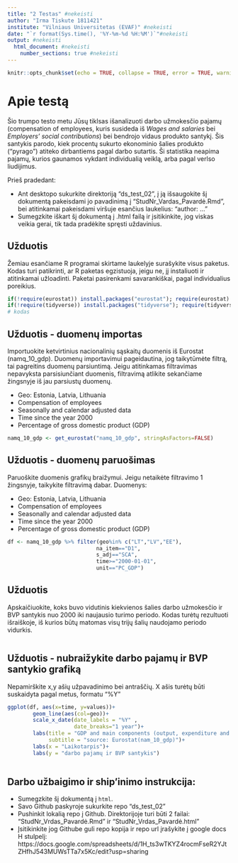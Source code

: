 ---
title: "2 Testas" #nekeisti
author: "Irma Tiskute 1811421" 
institute: "Vilniaus Universitetas (EVAF)" #nekeisti 
date: "`r format(Sys.time(), '%Y-%m-%d %H:%M')`"#nekeisti
output: #nekeisti
  html_document: #nekeisti
    number_sections: true #nekeisti
---

```{r setup, include=FALSE}
knitr::opts_chunk$set(echo = TRUE, collapse = TRUE, error = TRUE, warning = FALSE, message = FALSE)
```

# Apie testą
Šio trumpo testo metu Jūsų tiklsas išanalizuoti darbo užmokesčio pajamų (compensation of employees, kuris susideda iš *Wages and salaries* bei *Employers' social contributions*) bei bendrojo vidaus produkto santykį. Šis santykis parodo, kiek procentų sukurto ekonominio šalies produkto ("pyrago") atiteko dirbantiems pagal darbo sutartis. Ši statistika neapima pajamų, kurios gaunamos vykdant individualią veiklą, arba pagal verlso liudijimus.

Prieš pradedant:

* Ant desktopo sukurkite direktoriją "ds_test_02", į ją išsaugokite šį dokumentą pakeisdami jo pavadinimą į "StudNr_Vardas_Pavardė.Rmd", bei atitinkamai pakeisdami viršuje esančius laukelius: "author: ..."
* Sumegzkite iškart šį dokumentą į .html failą ir įsitikinkite, jog viskas veikia gerai, tik tada pradėkite spręsti uždavinius.

## Užduotis
Žemiau esančiame R programai skirtame laukelyje surašykite visus paketus. Kodas turi patikrinti, ar R paketas egzistuoja, jeigu ne, jį instaliuoti ir atitinkamai užloadinti. Paketai pasirenkami savarankiškai, pagal individualius poreikius.

```{r}
if(!require(eurostat)) install.packages("eurostat"); require(eurostat)
if(!require(tidyverse)) install.packages("tidyverse"); require(tidyverse)
# kodas
```


## Užduotis - duomenų importas
Importuokite ketvirtinius nacionalinių sąskaitų duomenis iš Eurostat (namq_10_gdp). Duomenų importavimui pageidautina, jog taikytūmėte filtrą, tai pagreitins duomenų parsiuntimą. Jeigu atitinkamas filtravimas nepavyksta parsisiunčiant duomenis, filtravimą atlikite sekančiame žingsnyje iš jau parsiustų duomenų.

* Geo: Estonia, Latvia, Lithuania
* Compensation of employees 
* Seasonally and calendar adjusted data
* Time since the year 2000
* Percentage of gross domestic product (GDP) 


```{r}
namq_10_gdp <- get_eurostat("namq_10_gdp", stringAsFactors=FALSE)

```

## Užduotis - duomenų paruošimas
Paruoškite duomenis grafikų braižymui. Jeigu netaikėte filtravimo 1 žingsnyje, taikykite filtravimą dabar.
Duomenys:

* Geo: Estonia, Latvia, Lithuania
* Compensation of employees 
* Seasonally and calendar adjusted data
* Time since the year 2000
* Percentage of gross domestic product (GDP) 


```{r}
df <- namq_10_gdp %>% filter(geo%in% c("LT","LV","EE"),
                            na_item=="D1", 
                            s_adj=="SCA", 
                            time>="2000-01-01", 
                            unit=="PC_GDP")
```


## Užduotis
Apskaičiuokite, koks buvo vidutinis kiekvienos šalies darbo užmokesčio ir BVP santykis nuo 2000 iki naujausio turimo periodo. Kodas turėtų rezultuoti išraiškoje, iš kurios būtų matomas visų trijų šalių naudojamo periodo vidurkis.

```{r}

```

## Užduotis - nubraižykite darbo pajamų ir BVP santykio grafiką
Nepamirškite x,y ašių užpavadinimo bei antraščių. X ašis turėtų būti suskaidyta pagal metus, formatu "%Y"

```{r, fig.width=10}
ggplot(df, aes(x=time, y=values))+
        geom_line(aes(col=geo))+
        scale_x_date(date_labels = "%Y" ,
                     date_breaks="1 year")+
        labs(title = "GDP and main components (output, expenditure and income)",
             subtitle = "source: Eurostat(nam_10_gdp)")+
        labs(x = "Laikotarpis")+
        labs(y = "darbo pajamų ir BVP santykis")
             
```

## Darbo užbaigimo ir ship'inimo instrukcija:
* Sumegzkite šį dokumentą į `html`. 
* Savo Github paskyroje sukurkite repo "ds_test_02"
* Pushinkit lokalią repo į Github. Direktorijoje turi būti 2 failai: "StudNr_Vrdas_Pavardė.Rmd" ir "StudNr_Vrdas_Pavardė.html"
* Įsitikinkite jog Githube guli repo kopija ir repo url įrašykite į google docs H stulpelį: https://docs.google.com/spreadsheets/d/1H_ts3wTKYZ4rocmFseR2YJtZHfhJ543MUWsTTa7x5Kc/edit?usp=sharing


